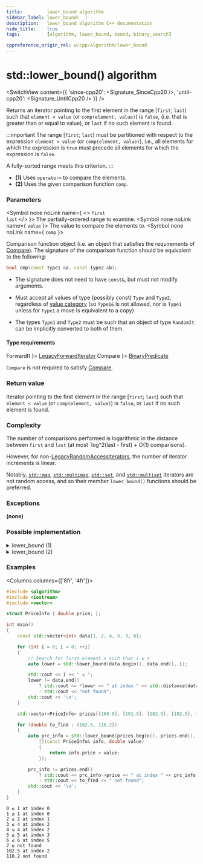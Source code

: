 ```yaml
---
title:         lower_bound algorithm
sidebar_label: lower_bound(  )
description:   lower_bound algorithm C++ documentation
hide_title:    true
tags:          [algorithm, lower_bound, bound, binary_search]

cppreference_origin_rel: w/cpp/algorithm/lower_bound
---
```



<!-- Terms -->


<!----------------- Codes ---------------------->


# std::lower_bound() algorithm

<SwitchView content={{
  'since-cpp20': <Signature_SinceCpp20 />,
  'until-cpp20': <Signature_UntilCpp20 />
}} />

Returns an iterator pointing to the first element in the range [`first`; `last`) such that `element < value`
(or `comp(element, value)`) is `false`, (i.e. that is greater than or equal to value), or `last` if no such element is found.

:::important
The range [`first`; `last`) must be partitioned with respect to the expression `element < value` (or `comp(element, value)`),
i.e., all elements for which the expression is `true` must precede all elements for which the expression is `false`.

A fully-sorted range meets this criterion.
:::

- **(1)** Uses `operator<` to compare the elements.
- **(2)** Uses the given comparison function `comp`.

### Parameters

<SymbolTable>

  <Symbol none noLink name={ <> <code>first</code> <br/> <code>last</code> </> }>
    The partially-ordered range to examine.
  </Symbol>
  <Symbol none noLink name={ <code>value</code> }>
    The value to compare the elements to.
  </Symbol>
  <Symbol none noLink name={ <code>comp</code> }>

Comparison function object (i.e. an object that satisfies the requirements of [Compare](/docs/named_req/Compare)).
The signature of the comparison function should be equivalent to the following:
```cpp
bool cmp(const Type1 &a, const Type2 &b);
```
- The signature does not need to have `const&`, but must not modify arguments.
- Must accept all values of type (possibly const) `Type` and `Type2`, regardless of [value category](#) (so `Type1&` is not allowed, <Since v='cpp11'>nor is <code>Type1</code> unless for <code>Type1</code> a move is equivalent to a copy</Since>)
- The types `Type1` and `Type2` must be such that an object of type `RandomIt` can be implicitly converted to both of them.


  </Symbol>


</SymbolTable>

#### Type requirements

<SymbolTable>
  <Symbol none noLink name={ <code>ForwardIt</code> }>
    <a href="/docs/named_req/LegacyForwardIterator">LegacyForwardIterator</a>
  </Symbol>
  <Symbol none noLink name={ <code>Compare</code> }>
    <a href="/docs/named_req/BinaryPredicate">BinaryPredicate</a>
  </Symbol>
</SymbolTable>

`Compare` is not required to satisfy [Compare](/docs/named_req/Compare).

### Return value

Iterator pointing to the first element in the range [`first`; `last`) such that `element < value` (or `comp(element, value)`) is `false`, or `last` if no such element is found.

### Complexity

The number of comparisons performed is logarithmic in the distance between `first` and `last` (at most `log^2(last - first) + O(1) comparisons).

However, for non-[LegacyRandomAccessIterators](/docs/named_req/LegacyRandomAccessIterators), the number of iterator increments is linear.

Notably, [`std::map`](/docs/std/containers/maps/map), [`std::multimap`](/docs/std/containers/maps/multimap),
[`std::set`](/docs/std/containers/sets/set), and [`std::multiset`](/docs/std/containers/sets/multiset) iterators are not random access,
and so their member `lower_bound()` functions should be preferred.

### Exceptions

**(none)**

### Possible implementation

<details>
<summary>lower_bound (1)</summary>

```cpp
template<class ForwardIt, class T>
ForwardIt lower_bound(ForwardIt first, ForwardIt last, const T& value)
{
    ForwardIt it;
    typename std::iterator_traits<ForwardIt>::difference_type count, step;
    count = std::distance(first, last);

    while (count > 0)
    {
        it = first;
        step = count / 2;
        std::advance(it, step);

        if (*it < value)
        {
            first = ++it;
            count -= step + 1;
        }
        else
            count = step;
    }

    return first;
}
```

</details>

<details>
<summary>lower_bound (2)</summary>

```cpp
template<class ForwardIt, class T, class Compare>
ForwardIt lower_bound(ForwardIt first, ForwardIt last, const T& value, Compare comp)
{
    ForwardIt it;
    typename std::iterator_traits<ForwardIt>::difference_type count, step;
    count = std::distance(first, last);

    while (count > 0)
    {
        it = first;
        step = count / 2;
        std::advance(it, step);

        if (comp(*it, value))
        {
            first = ++it;
            count -= step + 1;
        }
        else
            count = step;
    }

    return first;
}
```

</details>

### Examples

<Columns columns={['8fr', '4fr']}>
<div>

```cpp title='Main.cpp' showLineNumbers
#include <algorithm>
#include <iostream>
#include <vector>

struct PriceInfo { double price; };

int main()
{
    const std::vector<int> data{1, 2, 4, 5, 5, 6};

    for (int i = 0; i < 8; ++i)
    {
        // Search for first element x such that i ≤ x
        auto lower = std::lower_bound(data.begin(), data.end(), i);

        std::cout << i << " ≤ ";
        lower != data.end()
            ? std::cout << *lower << " at index " << std::distance(data.begin(), lower)
            : std::cout << "not found";
        std::cout << '\n';
    }

    std::vector<PriceInfo> prices{{100.0}, {101.5}, {102.5}, {102.5}, {107.3}};

    for (double to_find : {102.5, 110.2})
    {
        auto prc_info = std::lower_bound(prices.begin(), prices.end(), to_find,
            [](const PriceInfo& info, double value)
            {
                return info.price < value;
            });

        prc_info != prices.end()
            ? std::cout << prc_info->price << " at index " << prc_info - prices.begin()
            : std::cout << to_find << " not found";
        std::cout << '\n';
    }
}
```

</div>
<div>

```plaintext title="Output"
0 ≤ 1 at index 0
1 ≤ 1 at index 0
2 ≤ 2 at index 1
3 ≤ 4 at index 2
4 ≤ 4 at index 2
5 ≤ 5 at index 3
6 ≤ 6 at index 5
7 ≤ not found
102.5 at index 2
110.2 not found
```

</div>
</Columns>
